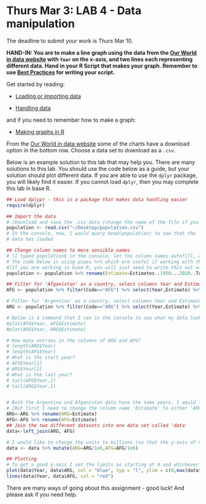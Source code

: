 # Thurs Mar 3: LAB 4 - Data manipulation

The deadline to submit your work is Thurs Mar 10.

**HAND-IN: You are to make a line graph using the data from the [Our World in data website](https://ourworldindata.org/future-population-growth) with `Year` on the x-axis, and two lines each representing different data. Hand in your R Script that makes your graph. Remember to use [Best Practices](https://ahurford.github.io/quant-guide-all-courses/style.html) for writing your script.**

Get started by reading:

- [Loading or importing  data](https://ahurford.github.io/quant-guide-all-courses/data-entry.html#loading-or-importing-data)

- [Handling data](https://ahurford.github.io/quant-guide-all-courses/handling-data.html)

and if you need to remember how to make a graph:

- [Making graphs in R](https://ahurford.github.io/quant-guide-all-courses/graph.html)



From the [Our World in data website](https://ourworldindata.org/future-population-growth) some of the charts have a download option in the bottom row. Choose a data set to download as a `.csv`. 

Below is an example solution to this lab that may help you. There are many solutions to this lab. You should use the code below as a guide, but your solution should plot different data. If you are able to use the `dplyr` package, you will likely find it easier. If you cannot load `dplyr`, then you may complete this lab in base R.

```r
## Load dplypr - this is a package that makes data handling easier
require(dplyr)

## Import the data
# (Download and save the .csv data (change the name of the file if you need too). Make sure the data is saved as a .csv, and you know the location where it is saved. You might also use the "Import Dataset" button.)
population <- read.csv("~/Desktop/population.csv")
# In the console, now, I would query head(population) to see that the
# data has loaded

## Change column names to more sensible names
# (I typed population$ in the console, let the column names autofill, and then I copied the long column name)
# The code below is using pipes %>% which are useful if working with the dplyr package.
#[If you are working in base R, you will just need to write this out as several lines of code and write out the variable names that you are applying your manipulations too each time]
population <- population %>% rename(Estimate=Estimates..1950...2020..Total.population.by.broad.age.group..both.sexes.combined..thousands....Total, Fertility = Medium.fertility.variant..2020...2100..Total.population.by.broad.age.group..both.sexes.combined..thousands....Total)

## Filter for 'Afganistan' as a country, select columns Year and Estimate, remove entries that are NA in the Estimate column
AFG <- population %>% filter(Code=="AFG") %>% select(Year,Estimate) %>% filter(!is.na(Estimate))

# Filter for 'Argentina' as a country, select columns Year and Estimate, remove entries that are NA in the Estimate column
ARG <- population %>% filter(Code=="ARG") %>% select(Year,Estimate) %>% filter(!is.na(Estimate))

# Below is a command that I ran in the console to see what my data looked like - particularly, I am interested in if the same years occur for both AFG and ARG
#plot(AFG$Year, AFG$Estimate)
#plot(ARG$Year, ARG$Estimate)

# How many entries in the columns of ARG and AFG?
# length(ARG$Year)
# length(AFG$Year)
# What is the start year?
# AFG$Year[1]
# ARG$Year[1]
# What is the last year?
# tail(AFG$Year,1)
# tail(ARG$Year,1)


# Both the Argentina and Afganistan data have the same years. I would like to combine the data I have columns: Year, ARG, and AFG:
# [But first I need to change the column name 'Estimate' to either 'ARG' or 'AFG']
ARG<-ARG %>% rename(ARG=Estimate)
AFG<-AFG %>% rename(AFG=Estimate)
## Join the two different datasets into one data set called 'data'
data<-left_join(ARG, AFG)

# I would like to change the units to millions (so that the y-axis of my graph is nice)
data <- data %>% mutate(ARG=ARG/1e6,AFG=AFG/1e6)

## Plotting
# To get a good y-axis I set the limits as starting at 0 and whichever is the maximum value of the y-axis data for ARG or AFG.
plot(data$Year, data$ARG, col = "blue", typ = "l", ylim = c(0,max(data$ARG, data$AFG)), ylab = "Estimate (in millions)", xlab = "Year")
lines(data$Year, data$AFG, col = "red")
```

There are many ways of going about this assignment - good luck! And please ask if you need help.
